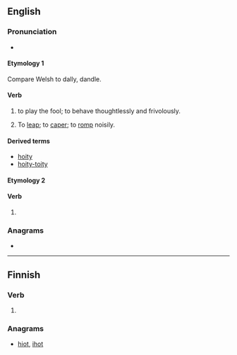 ==English==

===Pronunciation===
* {{a|UK}} {{IPA|/ˈhɔɪ.ti/|lang=en}}

====Etymology 1====
Compare Welsh {{m|cy|hoetian}} to dally, dandle.

====Verb====
{{head|en|verb}}

# {{lb|en|archaic}} to play the fool; to behave thoughtlessly and frivolously.
# {{lb|en|obsolete}} To [[leap]]; to [[caper]]; to [[romp]] noisily.
#: {{rfquotek|Beaumont and Fletcher}}

====Derived terms====
* [[hoity]] <!--I presume-->
* [[hoity-toity]]

====Etymology 2====

====Verb====
{{en-verb|hoits|hoiting|hoit}}

# {{eye dialect of|hurt|lang=en}}

===Anagrams===
* {{anagrams|en|thio-}}

----

==Finnish==

===Verb===
{{head|fi|verb form}}

# {{fi-form of|pr=second-person|pl=singular|mood=indicative|tense=past|hokea}}

===Anagrams===
* [[hiot#Finnish|hiot]], [[ihot#Finnish|ihot]]